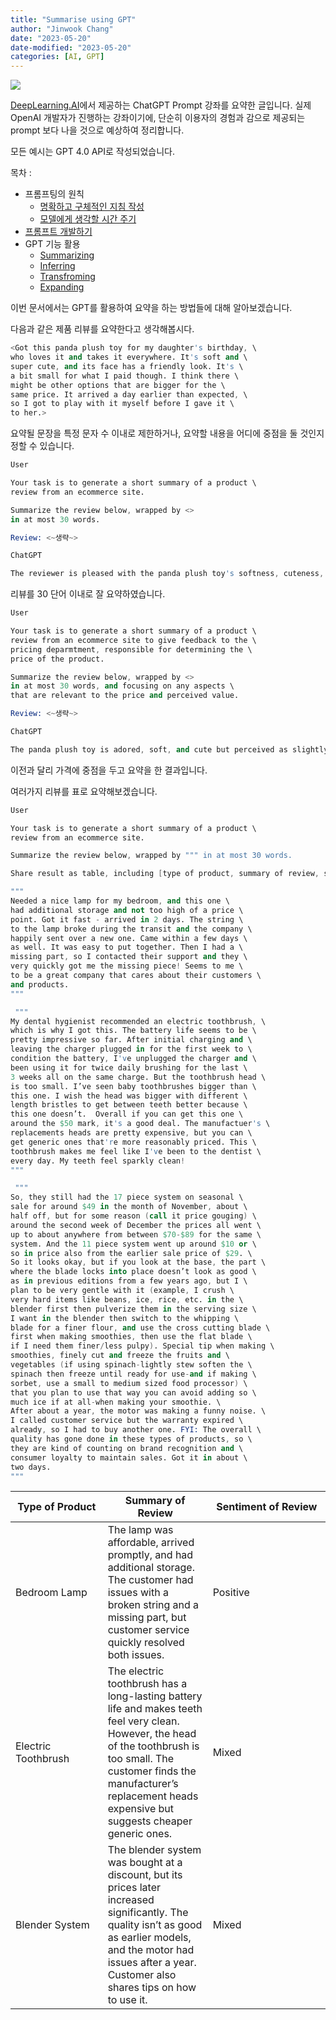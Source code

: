 ```yaml
---
title: "Summarise using GPT"
author: "Jinwook Chang"
date: "2023-05-20"
date-modified: "2023-05-20"
categories: [AI, GPT]
---
```


![](../../others/prompt.png)


[DeepLearning.AI](https://www.deeplearning.ai/)에서 제공하는 ChatGPT Prompt 강좌를 요약한 글입니다.
실제 OpenAI 개발자가 진행하는 강좌이기에, 단순히 이용자의 경험과 감으로 제공되는 prompt 보다 나을 것으로 예상하여 정리합니다.

모든 예시는 GPT 4.0 API로 작성되었습니다.

목차 :

* 프롬프팅의 원칙
  + [명확하고 구체적인 지침 작성](gpt-principles-of-prompting-1)
  + [모델에게 생각할 시간 주기](../gpt-principles-of-prompting-2)
* [프롬프트 개발하기](../gpt-iterative-prompt-development)
* GPT 기능 활용
  + [Summarizing](../gpt-summarize/)
  + [Inferring](../gpt-inferring/)
  + [Transfroming](../gpt-transforming/)
  + [Expanding](../gpt-expanding)

이번 문서에서는 GPT를 활용하여 요약을 하는 방법들에 대해 알아보겠습니다.

다음과 같은 제품 리뷰를 요약한다고 생각해봅시다.

```s
<Got this panda plush toy for my daughter's birthday, \
who loves it and takes it everywhere. It's soft and \ 
super cute, and its face has a friendly look. It's \ 
a bit small for what I paid though. I think there \ 
might be other options that are bigger for the \ 
same price. It arrived a day earlier than expected, \ 
so I got to play with it myself before I gave it \ 
to her.>
```

요약될 문장을 특정 문자 수 이내로 제한하거나, 요약할 내용을 어디에 중점을 둘 것인지 정할 수 있습니다.  


```s
User

Your task is to generate a short summary of a product \
review from an ecommerce site. 

Summarize the review below, wrapped by <> 
in at most 30 words. 

Review: <~생략~>
```

```s
ChatGPT

The reviewer is pleased with the panda plush toy's softness, cuteness, and friendly look. However, they believe it's smaller than its price suggests. It arrived earlier than expected.
```

리뷰를 30 단어 이내로 잘 요약하였습니다.

```s
User

Your task is to generate a short summary of a product \
review from an ecommerce site to give feedback to the \
pricing deparmtment, responsible for determining the \
price of the product.  

Summarize the review below, wrapped by <> 
in at most 30 words, and focusing on any aspects \
that are relevant to the price and perceived value. 

Review: <~생략~>
```

```s
ChatGPT

The panda plush toy is adored, soft, and cute but perceived as slightly small for its price point. Despite early delivery, the customer suggests better value alternatives may exist.
```

이전과 달리 가격에 중점을 두고 요약을 한 결과입니다.

여러가지 리뷰를 표로 요약해보겠습니다.

```s
User

Your task is to generate a short summary of a product \
review from an ecommerce site. 

Summarize the review below, wrapped by """ in at most 30 words. 

Share result as table, including [type of product, summary of review, sentiment of review]

"""
Needed a nice lamp for my bedroom, and this one \
had additional storage and not too high of a price \
point. Got it fast - arrived in 2 days. The string \
to the lamp broke during the transit and the company \
happily sent over a new one. Came within a few days \
as well. It was easy to put together. Then I had a \
missing part, so I contacted their support and they \
very quickly got me the missing piece! Seems to me \
to be a great company that cares about their customers \
and products. 
"""

 """
My dental hygienist recommended an electric toothbrush, \
which is why I got this. The battery life seems to be \
pretty impressive so far. After initial charging and \
leaving the charger plugged in for the first week to \
condition the battery, I've unplugged the charger and \
been using it for twice daily brushing for the last \
3 weeks all on the same charge. But the toothbrush head \
is too small. I’ve seen baby toothbrushes bigger than \
this one. I wish the head was bigger with different \
length bristles to get between teeth better because \
this one doesn’t.  Overall if you can get this one \
around the $50 mark, it's a good deal. The manufactuer's \
replacements heads are pretty expensive, but you can \
get generic ones that're more reasonably priced. This \
toothbrush makes me feel like I've been to the dentist \
every day. My teeth feel sparkly clean! 
"""

 """
So, they still had the 17 piece system on seasonal \
sale for around $49 in the month of November, about \
half off, but for some reason (call it price gouging) \
around the second week of December the prices all went \
up to about anywhere from between $70-$89 for the same \
system. And the 11 piece system went up around $10 or \
so in price also from the earlier sale price of $29. \
So it looks okay, but if you look at the base, the part \
where the blade locks into place doesn’t look as good \
as in previous editions from a few years ago, but I \
plan to be very gentle with it (example, I crush \
very hard items like beans, ice, rice, etc. in the \ 
blender first then pulverize them in the serving size \
I want in the blender then switch to the whipping \
blade for a finer flour, and use the cross cutting blade \
first when making smoothies, then use the flat blade \
if I need them finer/less pulpy). Special tip when making \
smoothies, finely cut and freeze the fruits and \
vegetables (if using spinach-lightly stew soften the \ 
spinach then freeze until ready for use-and if making \
sorbet, use a small to medium sized food processor) \ 
that you plan to use that way you can avoid adding so \
much ice if at all-when making your smoothie. \
After about a year, the motor was making a funny noise. \
I called customer service but the warranty expired \
already, so I had to buy another one. FYI: The overall \
quality has gone done in these types of products, so \
they are kind of counting on brand recognition and \
consumer loyalty to maintain sales. Got it in about \
two days.
"""
```


| Type of Product | Summary of Review | Sentiment of Review |
| --------------- | ----------------- | ------------------- |
| Bedroom Lamp | The lamp was affordable, arrived promptly, and had additional storage. The customer had issues with a broken string and a missing part, but customer service quickly resolved both issues. | Positive |
| Electric Toothbrush | The electric toothbrush has a long-lasting battery life and makes teeth feel very clean. However, the head of the toothbrush is too small. The customer finds the manufacturer's replacement heads expensive but suggests cheaper generic ones. | Mixed |
| Blender System | The blender system was bought at a discount, but its prices later increased significantly. The quality isn't as good as earlier models, and the motor had issues after a year. Customer also shares tips on how to use it. | Mixed |
